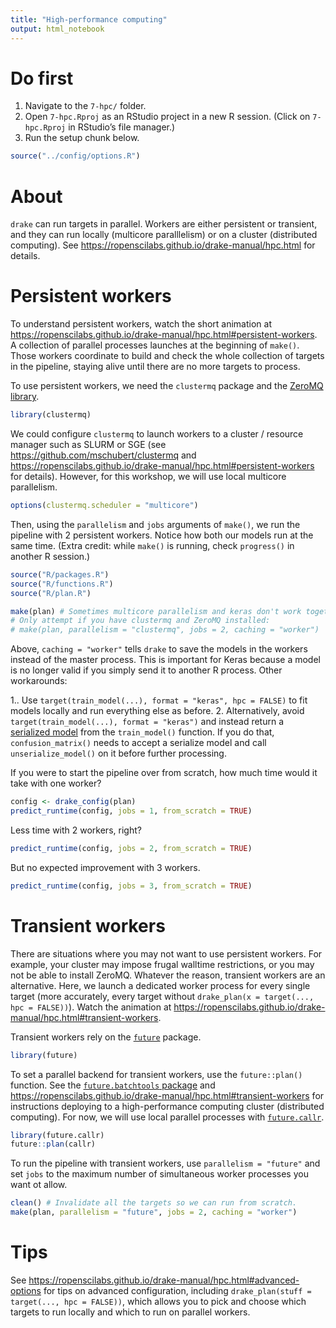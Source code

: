 ```yaml
---
title: "High-performance computing"
output: html_notebook
---
```


# Do first

1. Navigate to the `7-hpc/` folder.
2. Open `7-hpc.Rproj` as an RStudio project in a new R session. (Click on `7-hpc.Rproj` in RStudio's file manager.)
3. Run the setup chunk below.

```r
source("../config/options.R")
```

# About

`drake` can run targets in parallel. Workers are either persistent or transient, and they can run locally (multicore paralllelism) or on a cluster (distributed computing). See <https://ropenscilabs.github.io/drake-manual/hpc.html> for details.

# Persistent workers

To understand persistent workers, watch the short animation at <https://ropenscilabs.github.io/drake-manual/hpc.html#persistent-workers>. A collection of parallel processes launches at the beginning of `make()`. Those workers coordinate to build and check the whole collection of targets in the pipeline, staying alive until there are no more targets to process.

To use persistent workers, we need the `clustermq` package and the [ZeroMQ library](http://zeromq.org).

```r
library(clustermq)
```

We could configure `clustermq` to launch workers to a cluster / resource manager such as SLURM or SGE (see <https://github.com/mschubert/clustermq> and <https://ropenscilabs.github.io/drake-manual/hpc.html#persistent-workers> for details). However, for this workshop, we will use local multicore parallelism.

```r
options(clustermq.scheduler = "multicore")
```

Then, using the `parallelism` and `jobs` arguments of `make()`, we run the pipeline with 2 persistent workers. Notice how both our models run at the same time. (Extra credit: while `make()` is running, check `progress()` in another R session.)

```r
source("R/packages.R")
source("R/functions.R")
source("R/plan.R")
```

```r
make(plan) # Sometimes multicore parallelism and keras don't work together.
# Only attempt if you have clustermq and ZeroMQ installed:
# make(plan, parallelism = "clustermq", jobs = 2, caching = "worker")
```

Above, `caching = "worker"` tells `drake` to save the models in the workers instead of the master process. This is important for Keras because a model is no longer valid if you simply send it to another R process. Other workarounds:

1.. Use `target(train_model(...), format = "keras", hpc = FALSE)` to fit models locally and run everything else as before.
2. Alternatively, avoid `target(train_model(...), format = "keras")` and instead return a [serialized model](https://tensorflow.rstudio.com/keras/reference/serialize_model.html) from the `train_model()` function. If you do that, `confusion_matrix()` needs to accept a serialize model and call `unserialize_model()` on it before further processing.

If you were to start the pipeline over from scratch, how much time would it take with one worker?

```r
config <- drake_config(plan)
predict_runtime(config, jobs = 1, from_scratch = TRUE)
```

Less time with 2 workers, right?

```r
predict_runtime(config, jobs = 2, from_scratch = TRUE)
```

But no expected improvement with 3 workers.

```r
predict_runtime(config, jobs = 3, from_scratch = TRUE)
```

# Transient workers

There are situations where you may not want to use persistent workers. For example, your cluster may impose frugal walltime restrictions, or you may not be able to install ZeroMQ. Whatever the reason, transient workers are an alternative. Here, we launch a dedicated worker process for every single target (more accurately, every target without `drake_plan(x = target(..., hpc = FALSE))`). Watch the animation at <https://ropenscilabs.github.io/drake-manual/hpc.html#transient-workers>.

Transient workers rely on the [`future`](https://github.com/HenrikBengtsson/future) package.

```r
library(future)
```

To set a parallel backend for transient workers, use the `future::plan()` function. See the [`future.batchtools` package](https://github.com/HenrikBengtsson/future.batchtools) and <https://ropenscilabs.github.io/drake-manual/hpc.html#transient-workers> for instructions deploying to a high-performance computing cluster (distributed computing). For now, we will use local parallel processes with [`future.callr`](https://github.com/HenrikBengtsson/future.callr).

```r
library(future.callr)
future::plan(callr)
```

To run the pipeline with transient workers, use `parallelism = "future"` and set `jobs` to the maximum number of simultaneous worker processes you want ot allow.

```r
clean() # Invalidate all the targets so we can run from scratch.
make(plan, parallelism = "future", jobs = 2, caching = "worker")
```

# Tips

See <https://ropenscilabs.github.io/drake-manual/hpc.html#advanced-options> for tips on advanced configuration, including `drake_plan(stuff = target(..., hpc = FALSE))`, which allows you to pick and choose which targets to run locally and which to run on parallel workers.
